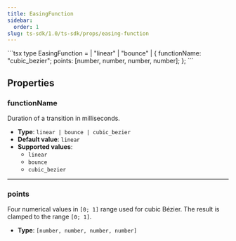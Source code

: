 ```yaml
---
title: EasingFunction
sidebar:
  order: 1
slug: ts-sdk/1.0/ts-sdk/props/easing-function
---
```



<CollapsibleDetails summaryTitle="Type definitions" open>
  ```tsx
  type EasingFunction =
    | "linear"
    | "bounce"
    | {
        functionName: "cubic_bezier";
        points: [number, number, number, number];
      };
  ```
</CollapsibleDetails>

## Properties

### functionName

Duration of a transition in milliseconds.

* **Type**: `linear | bounce | cubic_bezier`
* **Default value**: `linear`
* **Supported values**:
  * `linear`
  * `bounce`
  * `cubic_bezier`

***

### points

Four numerical values in `[0; 1]` range used for cubic Bézier. The result is clamped to the range `[0; 1]`.

* **Type**: `[number, number, number, number]`
